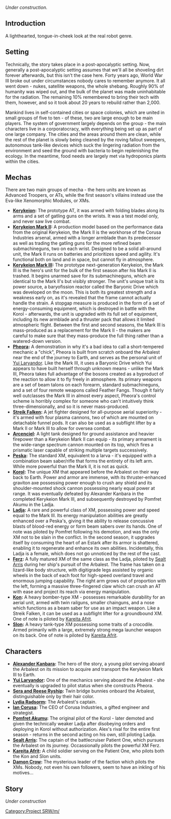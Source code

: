 ''Under construction.''

== Introduction ==
A lighthearted, tongue-in-cheek look at the real robot genre.

== Setting ==
Technically, the story takes place in a post-apocalyptic setting.  Now, generally a post-apocalyptic setting assumes that we'll all be shoveling dirt forever afterwards, but this isn't the case here.  Forty years ago, World War III broke out under circumstances nobody cares to remember anymore.  It all went down - nukes, satellite weapons, the whole shebang.  Roughly 90% of humanity was wiped out, and the bulk of the planet was made uninhabitable for the radiation.  The remaining 10% remembered to bring their tech with them, however, and so it took about 20 years to rebuild rather than 2,000.

Mankind lives in self-contained cities or space colonies, which are united in small groups of five to ten - of these, two are large enough to be main players.  The system of government largely depends on the group - the main characters live in a corporatocracy, with everything being set up as part of one large company.  The cities and the areas around them are clean, while the rest of the planet is slowly being cleaned by the roving fallout sweepers, autonomous tank-like devices which suck the lingering radiation from the environment and seed the ground with bacteria to begin replenishing the ecology.  In the meantime, food needs are largely met via hydroponics plants within the cities.

== Mechas ==
There are two main groups of mecha - the hero units are known as Advanced Troopers, or ATs, while the first season's villains instead use the Eva-like Xenomorphic Modules, or XMs.

*'''[[Kerykeion]]:''' The prototype AT, it was armed with folding blades along its arms and a set of gatling guns on the wrists.  It was a test model only, and never saw live combat.
*'''[[Kerykeion Mark II]]:''' A production model based on the performance data from the original Kerykeion, the Mark II is the workhorse of the Corusa Industries arsenal, armed with a longer armblade than its predecessor as well as trading the gatling guns for the more refined beam submachineguns, two on each wrist.  Designed to be a solid all-around unit, the Mark II runs on batteries and prioritizes speed and agility.  It's functional both on land and in space, but cannot fly in atmosphere.
*'''[[Kerykeion Mark III]]:''' The prototype next-generation Kerykeion, the Mark III is the hero's unit for the bulk of the first season after his Mark II is trashed.  It begins unarmed save for its submachineguns, which are identical to the Mark II's but visibly stronger.  The unit's unique trait is its power source, a baryofission reactor called the Baryonic Drive which was developed on the moon.  This is both its greatest strength and a weakness early on, as it's revealed that the frame cannot actually handle the strain.  A stopgap measure is produced in the form of a set of energy-consuming equipment, which is destroyed in battle with the Korol - afterwards, the unit is upgraded with its full set of equipment, including its new armblade and a thruster pack that allows it limited atmospheric flight.  Between the first and second seasons, the Mark III is mass-produced as a replacement for the Mark II - the makers are careful to make sure that they mass-produce the full thing rather than a watered-down version.
*'''[[Pheora]]:''' A demonstration in why it's a bad idea to call a short-tempered mechanic a "chick", Pheora is built from scratch onboard the Arbalest near the end of the journey to Earth, and serves as the personal unit of [[Yui Laryandor]].  Like the Mark III, it uses a Baryonic Drive which Yui appears to have built herself through unknown means - unlike the Mark III, Pheora takes full advantage of the bosons created as a byproduct of the reaction to allow it to fly freely in atmosphere.  Its primary weapons are a set of beam talons on each forearm, standard submachineguns, and a set of four remote weapons called Feather Fangs.  Though it fairly well outclasses the Mark III in almost every aspect, Pheora's control scheme is horribly complex for someone who can't intuitively think three-dimensionally, and so it is never mass-produced.
*'''[[Streik Falken]]:''' A jet fighter designed for all-purpose aerial superiority - it's armed with four plasma cannons, two of which are mounted on detachable funnel pods.  It can also be used as a subflight lifter by a Mark II or Mark III to allow for oversea combat.
*'''[[Arcenciel]]:''' A light tank designed for ground assistance and heavier firepower than a Kerykeion Mark II can equip - its primary armament is the wide-range spectrum cannon mounted on its top, which fires a prismatic laser capable of striking multiple targets successively.
*'''[[Peska]]:''' The standard XM, equivalent to a larva - it's equipped with a combination beam saber/rifle that forms the entirety of its left arm.  While more powerful than the Mark II, it is not as quick.
*'''[[Korol]]:''' The unique XM that appeared before the Arbalest on their way back to Earth.  Power and armor are immense, with its thruster-enhanced graviton axe possessing power enough to crush any shield and its shoulder-mounted shock cannon possessing nearly equal power at range.  It was eventually defeated by Alexander Kanbara in the completed Kerykeion Mark III, and subsequently destroyed by Pomfret Akumu in the Ladja.
*'''[[Ladja]]:''' A rare and powerful class of XM, possessing power and speed equal to the Mark III.  Its energy manipulation abilities are greatly enhanced over a Peska's, giving it the ability to release concussive blasts of blood-red energy or form beam sabers over its hands.  One of note was piloted by Pomfret following his demotion, and was the only XM not to be slain in the conflict.  In the second season, it upgrades itself by consuming the heart of an Estark after its armor is shattered, enabling it to regenerate and enhance its own abilities.  Incidentally, this Ladja is a female, which does not go unnoticed by the rest of the cast.
*'''[[Ferz]]:''' A fully matured XM of the same class as the Ladja, piloted by [[Sealt Arris]] during her ship's pursuit of the Arbalest.  The frame has taken on a lizard-like body structure, with digitigrade legs assisted by organic wheels in the back of each foot for high-speed overland travel and enormous jumping capability.  The right arm grows out of proportion with the left, forming a massive three-fingered claw which can crush an AT with ease and project its reach via energy manipulation.
*'''[[Kon]]:''' A heavy bomber-type XM - possesses remarkable durability for an aerial unit, armed with twin railguns, smaller chainguns, and a nose which functions as a beam saber for use as an impact weapon.  Like a Streik Falken, it can be used as a subflight lifter for a groundbound XM.  One of note is piloted by [[Kareita Afrit]].
*'''[[Slon]]:''' A heavy tank-type XM possessing some traits of a crocodile.  Armed primarily with a large, extremely strong mega launcher weapon on its back.  One of note is piloted by [[Kareita Afrit]].

== Characters ==
*'''[[Alexander Kanbara]]:''' The hero of the story, a young pilot serving aboard the Arbalest on its mission to acquire and transport the Kerykeion Mark III to Earth.
*'''[[Yui Laryandor]]:''' One of the mechanics serving aboard the Arbalest - she eventually is upgraded to pilot status when she constructs Pheora.
*'''[[Sera and Reese Ryship]]:''' Twin bridge bunnies onboard the Arbalest, distinguishable only by their hair color.
*'''[[Lydia Radsorm]]:''' The Arbalest's captain.
*'''[[Ian Corusa]]:''' The CEO of Corusa Industries, a gifted engineer and strategist.
*'''[[Pomfret Akumu]]:''' The original pilot of the Korol - later demoted and given the technically weaker Ladja after disobeying orders and deploying in Korol without authorization.  Alex's rival for the entire first season - returns in the second acting on his own, still piloting Ladja.
*'''[[Sealt Arris]]:''' The captain of the battlecruiser Patient One, which pursues the Arbalest on its journey.  Occassionally pilots the powerful XM Ferz.
*'''[[Kareita Afrit]]:''' A child soldier serving on the Patient One, who pilots both the Kon and Slon units.
*'''[[Damon Crow]]:''' The mysterious leader of the faction which pilots the XMs.  Nobody, not even his own followers, seem to have an inkling of his motives...

== Story ==
''Under construction''

{{CheckmateWarZugzwang}}

[[Category:Project SRW/m/]]